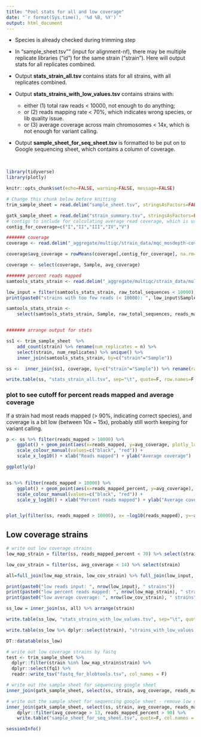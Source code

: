 ```yaml
---
title: "Pool stats for all and low coverage"
date: "`r format(Sys.time(), '%d %B, %Y')`"
output: html_document
---
```


* Species is already checked during trimming step

* In "sample_sheet.tsv"" (input for alignment-nf), there may be multiple replicate libraries ("id") for the same strain ("strain"). Here will output stats for all replicates combined.

* Output **stats_strain_all.tsv** contains stats for all strains, with all replicates combined.

* Output **stats_strains_with_low_values.tsv** contains strains with:

    + either (1) total raw reads < 10000, not enough to do anything; 
    + or (2) reads mapping rate < 70%, which indicates wrong species, or lib quality issue. 
    + or (3) average coverage across main chromosomes < 14x, which is not enough for variant calling. 

* Output **sample_sheet_for_seq_sheet.tsv** is formatted to be put on to Google sequencing sheet, which contains a column of coverage. 

<br>


```r
library(tidyverse)
library(plotly)

knitr::opts_chunk$set(echo=FALSE, warning=FALSE, message=FALSE)
```



```r
# Change this chunk below before knitting
trim_sample_sheet = read.delim("sample_sheet.tsv", stringsAsFactors=FALSE)

gatk_sample_sheet = read.delim("strain_summary.tsv", stringsAsFactors=FALSE, header = F) %>% arrange(V1)
# contigs to include for calculating average read coverage, which is used for removing low coverage samples from next step
contig_for_coverage=c("I","II","III","IV","V")
```



```r
####### coverage
coverage <- read.delim("_aggregate/multiqc/strain_data/mqc_mosdepth-coverage-per-contig_1.txt", stringsAsFactors=FALSE)

coverage$avg_coverage = rowMeans(coverage[,contig_for_coverage], na.rm=TRUE)

coverage <- select(coverage, Sample, avg_coverage)

####### percent reads mapped
samtools_stats_strain <- read.delim("_aggregate/multiqc/strain_data/multiqc_samtools_stats.txt", stringsAsFactors=FALSE)

low_input = filter(samtools_stats_strain, raw_total_sequences < 10000) %>% select(Sample)
print(paste0("strains with too few reads (< 10000): ", low_input$Sample))

samtools_stats_strain <-
    select(samtools_stats_strain, Sample, raw_total_sequences, reads_mapped_percent, reads_mapped)


####### arrange output for stats

ss1 <- trim_sample_sheet  %>% 
    add_count(strain) %>% rename(num_replicates = n) %>% 
    select(strain, num_replicates) %>% unique() %>%
    inner_join(samtools_stats_strain, by=c("strain"="Sample")) 

ss <-  inner_join(ss1, coverage, by=c("strain"="Sample")) %>% rename(raw_total_reads = raw_total_sequences) 

write.table(ss, "stats_strain_all.tsv", sep="\t", quote=F, row.names=F, col.names=T)
```


### plot to see cutoff for percent reads mapped and average coverage 
If a strain had most reads mapped (> 90%, indicating correct species), and coverage is a bit low (between 10x ~ 15x), probably still worth keeping for variant calling.

```r
p <- ss %>% filter(reads_mapped > 10000) %>% 
    ggplot() + geom_point(aes(x=reads_mapped, y=avg_coverage, plotly_label=strain), alpha=0.5, size=1) +
    scale_colour_manual(values=c("black", "red")) +
    scale_x_log10() + xlab("Reads mapped") + ylab("Average coverage") 

ggplotly(p)


ss %>% filter(reads_mapped > 10000) %>% 
    ggplot() + geom_point(aes(x=reads_mapped_percent, y=avg_coverage), alpha=0.5, size=1) +
    scale_colour_manual(values=c("black", "red")) +
    scale_y_log10() + xlab("Percent reads mapped") + ylab("Average coverage")


plot_ly(filter(ss, reads_mapped > 10000), x= ~log10(reads_mapped), y=~avg_coverage, z=~reads_mapped_percent, marker=list(size=2), colors=c("black","red"), mode="markers", type="scatter3d", text = ~strain)

```


## Low coverage strains

```r
# write out low coverage strains
low_map_strain = filter(ss, reads_mapped_percent < 70) %>% select(strain)

low_cov_strain = filter(ss, avg_coverage < 14) %>% select(strain)

all=full_join(low_map_strain, low_cov_strain) %>% full_join(low_input, by=c("strain"="Sample"))

print(paste0("low reads input: ", nrow(low_input), " strains"))
print(paste0("low percent reads mapped: ", nrow(low_map_strain), " strains"))
print(paste0("low average coverage: ", nrow(low_cov_strain), " strains"))

ss_low = inner_join(ss, all) %>% arrange(strain)

write.table(ss_low, "stats_strains_with_low_values.tsv", sep="\t", quote=F, row.names=F, col.names=T)

write.table(ss_low %>% dplyr::select(strain), "strains_with_low_values.tsv", sep="\t", quote=F, row.names=F, col.names=F)

DT::datatable(ss_low)

# write out low coverage strains by fastq
test <- trim_sample_sheet %>%
  dplyr::filter(strain %in% low_map_strain$strain) %>%
  dplyr::select(fq1) %>%
  readr::write_tsv("fastq_for_blobtools.tsv", col_names = F)

```


```r
# write out the sample sheet for sequencing google sheet 
inner_join(gatk_sample_sheet, select(ss, strain, avg_coverage, reads_mapped_percent), by=c("V1"="strain")) %>% write.table("sample_sheet_for_seq_sheet_ALL.tsv", quote=F, col.names = F, row.names = F, sep="\t")

# write out the sample sheet for sequencing google sheet - remove low coverage strains
inner_join(gatk_sample_sheet, select(ss, strain, avg_coverage, reads_mapped_percent), by=c("V1"="strain")) %>% 
    dplyr::filter(avg_coverage > 13, reads_mapped_percent > 90) %>%
    write.table("sample_sheet_for_seq_sheet.tsv", quote=F, col.names = F, row.names = F, sep="\t")


```


```r
sessionInfo()
```